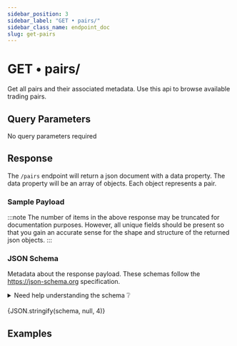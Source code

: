 ```yaml
---
sidebar_position: 3
sidebar_label: "GET • pairs/"
sidebar_class_name: endpoint_doc
slug: get-pairs
---
```



# GET • pairs/

Get all pairs and their associated metadata. Use this api to browse available trading pairs.

## Query Parameters

No query parameters required

## Response

The `/pairs` endpoint will return a json document with a data property.
The data property will be an array of objects. Each object represents a pair.

### Sample Payload

<EndpointResponse endpoint="/pairs" max_items={3} />

:::note
The number of items in the above response may be truncated for documentation purposes. However, all unique fields should be present so that you
gain an accurate sense for the shape and structure of the returned json objects.
:::


### JSON Schema

Metadata about the response payload. These schemas follow the https://json-schema.org specification.

<details>
<summary>Need help understanding the schema ❔</summary>

TBD

</details>

<br />

<CodeBlock language='json' title='response.json() schema' showLineNumbers={false}>
    {JSON.stringify(schema, null, 4)}
</CodeBlock>

## Examples

<ExamplesSection url='https://api.maplechart.com/v1/pairs' />
